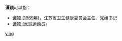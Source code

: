 '''谭颖'''可以指：
* [[谭颖_(1969年)|谭颖 (1969年)]]，江苏省卫生健康委员会主任、党组书记
* [[谭颖_(水球运动员)|谭颖 (水球运动员)]]

{{disambig}}

[[Category:二字譚姓人名消歧義|ying]]